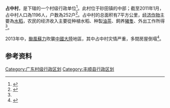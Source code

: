 {{中国乡级行政区|44/14/23/123/000}}
{{Otheruses|subject=[[广东省|广东省]][[梅州市|梅州市]]村落|other=[[雨傘革命|雨傘革命]]的金鐘夏慤道[[雨傘革命佔領區|占领区]]|夏慤村}}
'''占中村'''，是{{PRC admin/fullname|44/14/23/123/000|4}}下辖的一个村级行政单位<ref>{{PRC admin/ref sgc|{{PRC admin/parent|44/14/23/123/000}}}}</ref>。此村位于砂田镇的中部；截至2011年1月，占中村人口為1196人，户数為252户<ref name=INTRO>{{cite news|title=村情概况|url=http://dflz.meizhou.gov.cn/website/dflz/dflzCjAction!cjList.action?orgCode=4414230913&issueTypeCode=C_CQQK&orgName=%D5%BC%D6%D0%B4%E5%CE%AF%BB%E1|newspaper=中共梅州市纪委梅州市监察局|date=2011-01-29|accessdate=2015-01-19|archive-date=2016-03-05|archive-url=https://web.archive.org/web/20160305212619/http://dflz.meizhou.gov.cn/website/dflz/dflzCjAction!cjList.action?orgCode=4414230913&issueTypeCode=C_CQQK&orgName=%D5%BC%D6%D0%B4%E5%CE%AF%BB%E1|dead-url=yes}}</ref>。占中村的总面积有7平方公里，[[经济作物|经济作物]]主要為[[水稻|水稻]]，农民的经济收入主要從种植水稻、种製[[油茶|油茶]]、飼养[[豬|豬隻]]、外出工作所得<ref name=INTRO/>。

2013年中，[[颱風蘇力_(2013年)|颱風蘇力]]吹襲[[中國大陸|中國大陸]]地區，其中占中村灾情严重，多間房屋倒塌<ref>{{cite news|title=县政协副主席、统战部部长蔡伟娟深入占中村视察灾情|url=http://www.fengshun.gov.cn/zwgk/zwdt/xzbm/2013-07-15/1373872405d26336.html|newspaper=丰顺县人民政府|date=2013-07-15|accessdate=2015-01-19|archive-date=2015-09-24|archive-url=https://web.archive.org/web/20150924011757/http://www.fengshun.gov.cn/zwgk/zwdt/xzbm/2013-07-15/1373872405d26336.html|dead-url=yes}}</ref>。

== 参考资料 ==
{{reflist}}

{{广东行政区划小作品}}
[[Category:广东村级行政区划|Category:广东村级行政区划]]
[[Category:丰顺县行政区划|Category:丰顺县行政区划]]